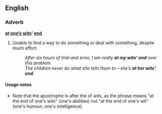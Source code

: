 ==English==

===Adverb===
'''[[at]] [[one]][['s|’s]] [[wits]]’ [[end]]'''

# {{idiom}} Unable to find a way to do something or deal with something, despite much effort.
#:''After six hours of trial and error, I am really '''at my wits’ end''' over this problem.''
#:''The children never do what she tells them to &ndash; she’s '''at her wits’ end'''.''

====Usage notes====
* Note that the apostrophe is after the {{s}} of ''wits'', as the phrase means "at the end of one's wits" (one's abilities) not "at the end of one's wit" (one's humour, one's intelligence).